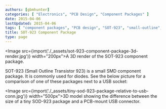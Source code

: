 ```yaml
---
authors: [gbmhunter]
categories: [ "Electronics", "PCB Design", "Component Packages" ]
date: 2015-04-06
lastUpdated: 2015-04-06
tags: [ "component packages", "PCB design", "SOT-923", "small-outline", "transistor" ]
title: SOT-923 Component Package
type: page
---
```


<Image src={import('./_assets/sot-923-component-package-3d-render.jpg')} width="200px">A 3D render of the SOT-923 component package.</Image>

SOT-923 (Small Outline Transistor 923) is a small SMD component package. It is commonly used for diodes. See the below picture for a comparison of one of these packages next to a USB socket:

<Image src={import('./_assets/tiny-sod-923-package-relative-to-usb-conn.jpg')} width="500px">3D model showing the difference between the size of a tiny SOD-923 package and a PCB-mount USB connector.</Image>
